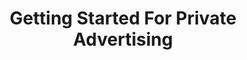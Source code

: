 ---
title: Getting Started For Private Advertising
description: Getting Started with Private Advertising
sidebar:
  label: Getting Started
  order: 0
---